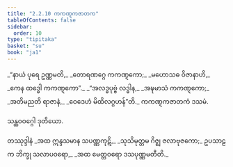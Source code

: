 ```yaml
---
title: "2.2.10 ကကဏ္ဋကဇာတက"
tableOfContents: false
sidebar:
  order: 10
type: "tipitaka"
basket: "su"
book: "ja1"
---
```



<DynamicBreadcrumb />

<Division number="39" book="ja1" e="ch" v="22" p="42">

<Paragraph number="401" type="verses" book="ja1">
_“နာယံ ပုရေ ဥဏ္ဏမတိ,_  
_တောရဏဂ္ဂေ ကကဏ္ဋကော;_  
_မဟောသဓ ဝိဇာနာဟိ,_  
_ကေန ထဒ္ဓေါ ကကဏ္ဋကော”._  

</Paragraph>

</Division>
<Division number="40" book="ja1" e="ch" v="22" p="42">

<Paragraph number="402" type="verses" book="ja1">
_“အလဒ္ဓပုဗ္ဗံ လဒ္ဓါန,_  
_အဍ္ဎမာသံ ကကဏ္ဋကော;_  
_အတိမညတိ ရာဇာနံ,_  
_ဝေဒေဟံ မိထိလဂ္ဂဟန်”တိ._  


</Paragraph>
</Division>

<Paragraph number="403" type="center" book="ja1">
ကကဏ္ဋကဇာတကံ ဒသမံ.

  
သန္ထဝဝဂ္ဂေါ ဒုတိယော.



</Paragraph>

<Paragraph number="404" type="center" book="ja1">
တဿုဒ္ဒါနံ


</Paragraph>

<Paragraph number="405" type="verses" book="ja1">
_အထ ဣန္ဒသမာန သပဏ္ဏကုဋိ,_  
_သုသိမုတ္တမ ဂိဇ္ဈ ဇလာဗုဇကော;_  
ဥပသာဠက ဘိက္ခု သလာပဝရော,_  
_အထ မေတ္တဝရော ဒသပုဏ္ဏမတီတိ._
</Paragraph>
